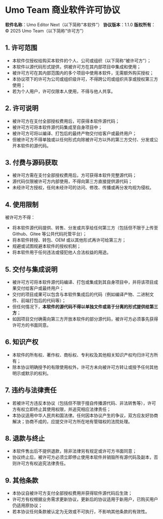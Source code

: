 # Umo Team 商业软件许可协议

**软件名称**：Umo Editor Next（以下简称“本软件”）
**协议版本**：1.1.0
**版权所有**：© 2025 Umo Team（以下简称“许可方”）

## 1. 许可范围

* 本软件仅授权给购买本软件的个人、公司或组织（以下简称“被许可方”）；
* 本软件以源代码形式提供，供被许可方在其内部项目中集成和使用；
* 被许可方可在其内部范围内的多个项目中使用本软件，无需额外购买授权；
* 本协议项下的许可为公司或组织级许可，不得跨公司或组织共享或授权第三方使用；
* 若为个人用户，许可仅限本人使用，不得与他人共享。

## 2. 许可说明

* 被许可方在支付全部授权费用后，可获得本软件源代码；
* 被许可方可将本软件源代码集成至自身项目中；
* 被许可方可将以编译、打包后的最终产物交付给客户或最终用户；
* 但被许可方不得单独或以任何形式向除被许可方以外的第三方交付、分发或公开本软件的源代码。

## 3. 付费与源码获取

* 被许可方需在支付全部授权费用后，方可获得本软件完整源代码；
* 源代码仅限被许可方内部使用，不得向第三方直接提供源代码；
* 未经许可方授权，任何未经许可的访问、修改、传播或再分发均视为侵权。

## 4. 使用限制

被许可方不得：

* 将本软件源代码提供、转售、分发或共享给任何第三方（包括但不限于上传至 Github、Gitee 等公共代码托管平台）；
* 将本软件转授、转包、OEM 或以其他形式再许可给第三方；
* 规避或试图规避本软件的授权机制；
* 将本软件用于任何违法或侵犯他人合法权益的用途。

## 5. 交付与集成说明

* 被许可方可将本软件源代码编译、打包或集成到其自身项目中，并将该项目成果交付给客户或最终用户；
* 交付的项目成果可以包含与本软件集成后的代码（例如编译产物、二进制文件、前端打包后的代码等）；
* 但任何情况下，**本软件的源代码不得以单独文件或易于分离的形式提供给第三方**；
* 如因项目交付确需向第三方开放本软件的部分源代码，被许可方必须事先获得许可方的书面同意。

## 6. 知识产权

* 本软件的所有权、著作权、商标权、专利权及其他相关知识产权均归许可方所有；
* 除本协议明确授予的有限使用权外，许可方未向被许可方转让或授予任何其他明示或默示的权利。

## 7. 违约与法律责任

* 若被许可方违反本协议（包括但不限于擅自传播源代码、非法转售等），许可方有权立即终止其使用权限，并追究相应法律责任；
* 本协议适用中华人民共和国法律。任何因本协议产生的争议，双方应友好协商解决；协商不成的，应提交许可方所在地有管辖权的法院处理。

## 8. 退款与终止

* 本软件售出后不提供退款，除非法律另有规定或许可方书面同意；
* 协议终止后，被许可方必须立即停止使用本软件并销毁所有源代码及副本，否则许可方有权追究法律责任。

## 9. 其他条款

* 本协议自被许可方支付全部授权费用并获得软件源代码后生效；
* 许可方有权根据业务需求更新协议，更新后的协议适用于新用户，已购买用户仍适用原协议；
* 若本协议任何条款被认定为无效或不可执行，不影响其他条款的有效性。
